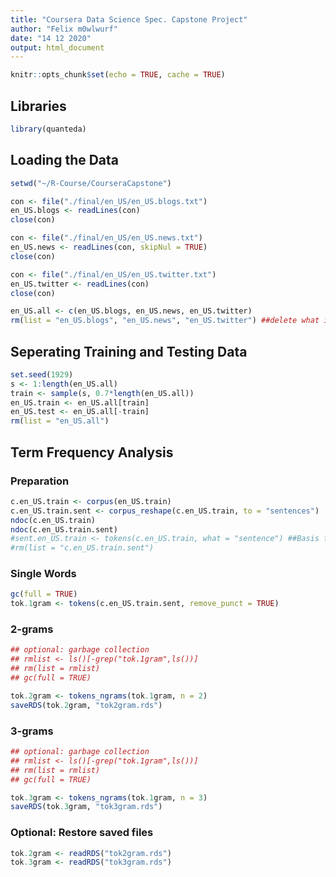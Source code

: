 ```yaml
---
title: "Coursera Data Science Spec. Capstone Project"
author: "Felix m0wlwurf"
date: "14 12 2020"
output: html_document
---
```


```r
knitr::opts_chunk$set(echo = TRUE, cache = TRUE)
```

## Libraries

```r
library(quanteda)
```

## Loading the Data

```r
setwd("~/R-Course/CourseraCapstone")

con <- file("./final/en_US/en_US.blogs.txt")
en_US.blogs <- readLines(con)
close(con)

con <- file("./final/en_US/en_US.news.txt")
en_US.news <- readLines(con, skipNul = TRUE)
close(con)

con <- file("./final/en_US/en_US.twitter.txt")
en_US.twitter <- readLines(con)
close(con)

en_US.all <- c(en_US.blogs, en_US.news, en_US.twitter)
rm(list = "en_US.blogs", "en_US.news", "en_US.twitter") ##delete what is not needed anymore
```

## Seperating Training and Testing Data

```r
set.seed(1929)
s <- 1:length(en_US.all)
train <- sample(s, 0.7*length(en_US.all))
en_US.train <- en_US.all[train]
en_US.test <- en_US.all[-train]
rm(list = "en_US.all")
```

## Term Frequency Analysis

### Preparation

```r
c.en_US.train <- corpus(en_US.train)
c.en_US.train.sent <- corpus_reshape(c.en_US.train, to = "sentences")
ndoc(c.en_US.train)
ndoc(c.en_US.train.sent)
#sent.en_US.train <- tokens(c.en_US.train, what = "sentence") ##Basis for the rest: Sentences // calc time: ~ 10 minutes
#rm(list = "c.en_US.train.sent")
```

### Single Words
```r
gc(full = TRUE)
tok.1gram <- tokens(c.en_US.train.sent, remove_punct = TRUE)
```

### 2-grams
```r
## optional: garbage collection
## rmlist <- ls()[-grep("tok.1gram",ls())]
## rm(list = rmlist) 
## gc(full = TRUE)

tok.2gram <- tokens_ngrams(tok.1gram, n = 2)
saveRDS(tok.2gram, "tok2gram.rds")
```

### 3-grams
```r
## optional: garbage collection
## rmlist <- ls()[-grep("tok.1gram",ls())]
## rm(list = rmlist) 
## gc(full = TRUE)

tok.3gram <- tokens_ngrams(tok.1gram, n = 3)
saveRDS(tok.3gram, "tok3gram.rds")
```

### Optional: Restore saved files
```r
tok.2gram <- readRDS("tok2gram.rds")
tok.3gram <- readRDS("tok3gram.rds")
```